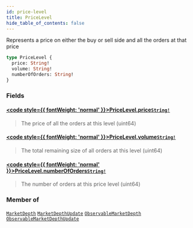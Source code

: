 ```yaml
---
id: price-level
title: PriceLevel
hide_table_of_contents: false
---
```








Represents a price on either the buy or sell side and all the orders at that price

```graphql
type PriceLevel {
  price: String!
  volume: String!
  numberOfOrders: String!
}
```


### Fields

#### [<code style={{ fontWeight: 'normal' }}>PriceLevel.<b>price</b></code>](#)<Bullet />[`String!`](/docs/testnet/graphql/scalars/string) <Badge class="secondary" text="non-null"/> <Badge class="secondary" text="scalar"/>
> The price of all the orders at this level (uint64)
> 

#### [<code style={{ fontWeight: 'normal' }}>PriceLevel.<b>volume</b></code>](#)<Bullet />[`String!`](/docs/testnet/graphql/scalars/string) <Badge class="secondary" text="non-null"/> <Badge class="secondary" text="scalar"/>
> The total remaining size of all orders at this level (uint64)
> 

#### [<code style={{ fontWeight: 'normal' }}>PriceLevel.<b>numberOfOrders</b></code>](#)<Bullet />[`String!`](/docs/testnet/graphql/scalars/string) <Badge class="secondary" text="non-null"/> <Badge class="secondary" text="scalar"/>
> The number of orders at this price level (uint64)
> 



### Member of

[`MarketDepth`](/docs/testnet/graphql/objects/market-depth)  <Badge class="secondary" text="object"/><Bullet />[`MarketDepthUpdate`](/docs/testnet/graphql/objects/market-depth-update)  <Badge class="secondary" text="object"/><Bullet />[`ObservableMarketDepth`](/docs/testnet/graphql/objects/observable-market-depth)  <Badge class="secondary" text="object"/><Bullet />[`ObservableMarketDepthUpdate`](/docs/testnet/graphql/objects/observable-market-depth-update)  <Badge class="secondary" text="object"/>



